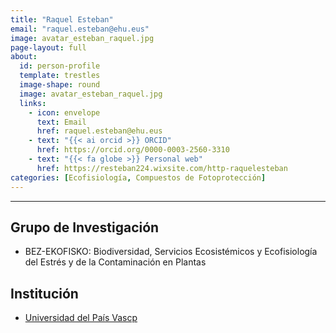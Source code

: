 ```yaml
---
title: "Raquel Esteban"
email: "raquel.esteban@ehu.eus"  
image: avatar_esteban_raquel.jpg
page-layout: full
about: 
  id: person-profile
  template: trestles
  image-shape: round
  image: avatar_esteban_raquel.jpg
  links:
    - icon: envelope
      text: Email
      href: raquel.esteban@ehu.eus
    - text: "{{< ai orcid >}} ORCID"
      href: https://orcid.org/0000-0003-2560-3310
    - text: "{{< fa globe >}} Personal web"
      href: https://resteban224.wixsite.com/http-raquelesteban
categories: [Ecofisiología, Compuestos de Fotoprotección]
---
```

 
<hr>

:::{#person-profile}

## Grupo de Investigación
- BEZ-EKOFISKO: Biodiversidad, Servicios Ecosistémicos y Ecofisiología del Estrés y de la Contaminación en Plantas

## Institución
- [Universidad del País Vascp](https://www.ehu.eus/es/)

:::

